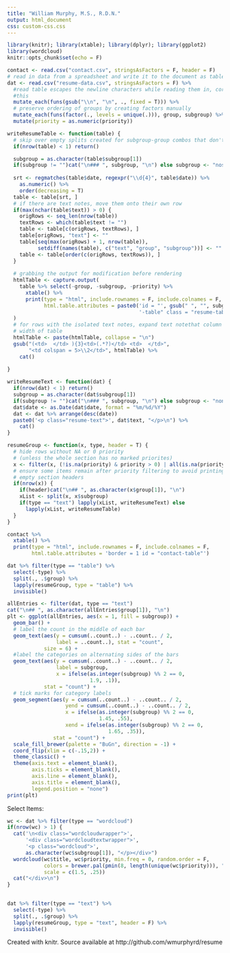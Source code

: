 ```yaml
---
title: "William Murphy, M.S., R.D.N."
output: html_document
css: custom-css.css
---
```


```r
library(knitr); library(xtable); library(dplyr); library(ggplot2)
library(wordcloud)
knitr::opts_chunk$set(echo = F)
```

```r
contact <- read.csv("contact.csv", stringsAsFactors = F, header = F)
# read in data from a spreadsheet and write it to the document as tables
dat <- read.csv("resume-data.csv", stringsAsFactors = F) %>%
  #read table escapes the newline characters while reading them in, correct
  #this
  mutate_each(funs(gsub("\\n", "\n", ., fixed = T))) %>%
  # preserve ordering of groups by creating factors manually
  mutate_each(funs(factor(., levels = unique(.))), group, subgroup) %>%
  mutate(priority = as.numeric(priority))

```

```r
writeResumeTable <- function(table) {
  # skip over empty splits created for subgroup-group combos that don't exist
  if(nrow(table) < 1) return()

  subgroup = as.character(table$subgroup[1])
  if(subgroup != "")cat("\n### ", subgroup, "\n") else subgroup <- "nosubgroup"
  
  srt <- regmatches(table$date, regexpr("\\d{4}", table$date)) %>%
    as.numeric() %>%
    order(decreasing = T)
  table <- table[srt, ]
  # if there are text notes, move them onto their own row 
  if(max(nchar(table$text)) > 0) {
    origRows <- seq_len(nrow(table))
    textRows <- which(table$text != "")
    table <- table[c(origRows, textRows), ]
    table[origRows, "text"] <- ""
    table[seq(max(origRows) + 1, nrow(table)), 
          setdiff(names(table), c("text", "group", "subgroup"))] <- ""
    table <- table[order(c(origRows, textRows)), ]
  }
  
  # grabbing the output for modification before rendering
  htmlTable <- capture.output(
    table %>% select(-group, -subgroup, -priority) %>%
      xtable() %>%
      print(type = "html", include.rownames = F, include.colnames = F,
            html.table.attributes = paste0('id = "', gsub(" ", "", subgroup),
                                           '-table" class = "resume-table"'))
  )
  # for rows with the isolated text notes, expand text notethat column to full
  # width of table
  htmlTable <- paste(htmlTable, collapse = "\n")
  gsub("(<td>  </td> ){3}<td>(.*?)</td> <td>  </td>",
       "<td colspan = 5>\\2</td>", htmlTable) %>% 
    cat()
  
}

writeResumeText <- function(dat) {
  if(nrow(dat) < 1) return()
  subgroup = as.character(dat$subgroup[1])
  if(subgroup != "")cat("\n### ", subgroup, "\n") else subgroup <- "none"
  dat$date <- as.Date(dat$date, format = "%m/%d/%Y")
  dat <- dat %>% arrange(desc(date))
  paste0('<p class="resume-text">', dat$text, "</p>\n") %>%
    cat()
}

resumeGroup <- function(x, type, header = T) {
  # hide rows without NA or 0 priority 
  # (unless the whole section has no marked priorites)
  x <- filter(x, (!is.na(priority) & priority > 0) | all(is.na(priority)))
  # ensure some items remain after priority filtering to avoid printing
  # empty section headers
  if(nrow(x)) {
    if(header)cat("\n## ", as.character(x$group[1]), "\n")
    xList <- split(x, x$subgroup)
    if(type == "text") lapply(xList, writeResumeText) else
      lapply(xList, writeResumeTable)
  }
}  


```

```r
contact %>%
  xtable() %>%
  print(type = "html", include.rownames = F, include.colnames = F,
        html.table.attributes = 'border = 1 id = "contact-table"')

```

```r
dat %>% filter(type == "table") %>%
  select(-type) %>%
  split(., .$group) %>%
  lapply(resumeGroup, type = "table") %>% 
  invisible()
```

```r
allEntries <- filter(dat, type == "text")
cat("\n## ", as.character(allEntries$group[1]), "\n")
plt <- ggplot(allEntries, aes(x = 1, fill = subgroup)) +
  geom_bar() + 
  # label the count in the middle of each bar
  geom_text(aes(y = cumsum(..count..) - ..count.. / 2, 
                label = ..count..), stat = "count",
            size = 6) +
  #label the categories on alternating sides of the bars
  geom_text(aes(y = cumsum(..count..) - ..count.. / 2,
                label = subgroup, 
                x = ifelse(as.integer(subgroup) %% 2 == 0, 
                           1.9, .1)),
            stat = "count") +
  # tick marks for category labels
  geom_segment(aes(y = cumsum(..count..) - ..count.. / 2,
                   yend = cumsum(..count..) - ..count.. / 2,
                   x = ifelse(as.integer(subgroup) %% 2 == 0, 
                              1.45, .55),
                   xend = ifelse(as.integer(subgroup) %% 2 == 0, 
                                 1.65, .35)),
               stat = "count") +
  scale_fill_brewer(palette = "BuGn", direction = -1) +
  coord_flip(xlim = c(-.15,2)) +
  theme_classic() +
  theme(axis.text = element_blank(), 
        axis.ticks = element_blank(),
        axis.line = element_blank(),
        axis.title = element_blank(),
        legend.position = "none")
print(plt)

```

<p id="selected-items">Select Items:</p>

```r

wc <- dat %>% filter(type == "wordcloud") 
if(nrow(wc) > 1) {
  cat('\n<div class="wordcloudwrapper">',
      '<div class="wordcloudtextwrapper">',
      '<p class="wordcloud">',
      as.character(wc$subgroup[1]), "</p></div>")
  wordcloud(wc$title, wc$priority, min.freq = 0, random.order = F, 
            colors = brewer.pal(pmin(8, length(unique(wc$priority))), "Dark2"),
            scale = c(1.5, .25))
  cat("</div>\n")
}
  
```

```r
dat %>% filter(type == "text") %>%
  select(-type) %>%
  split(., .$group) %>%
  lapply(resumeGroup, type = "text", header = F) %>%
  invisible()
```


<p id="footer">Created with knitr. Source available at http://github.com/wmurphyrd/resume</p>
